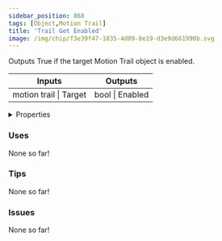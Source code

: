 ```yaml
---
sidebar_position: 868
tags: [Object,Motion Trail]
title: 'Trail Get Enabled'
image: /img/chip/f3e39f47-1835-4d09-8e19-d3e9d661990b.svg
---
```


Outputs True if the target Motion Trail object is enabled.



<IChip uuid="f3e39f47-1835-4d09-8e19-d3e9d661990b"/>

<table><thead><tr><th>Inputs</th><th>Outputs</th></tr></thead><tbody><tr><td>motion trail | Target</td><td>bool | Enabled</td></tr></tbody></table>

<details>
  <summary>Properties</summary>
  <div>
    <div>
    <table>
      <tbody>
        <tr>
          <td>Is beta required?</td>
          <td>No</td>
        </tr>
        <tr>
          <td>Is chip a trolling risk?</td>
          <td>No</td>
        </tr>
        <tr>
          <td>Is chip a role assignment risk?</td>
          <td>No</td>
        </tr>
        <tr>
          <td>Chip UUID</td>
          <td>f3e39f47-1835-4d09-8e19-d3e9d661990b</td>
        </tr>
        <tr>
          <td>Room availability</td>
          <td>Available everywhere</td>
        </tr>
      </tbody>
    </table>
    </div>
  </div>
</details>

### Uses

None so far!

### Tips

None so far!

### Issues

None so far!